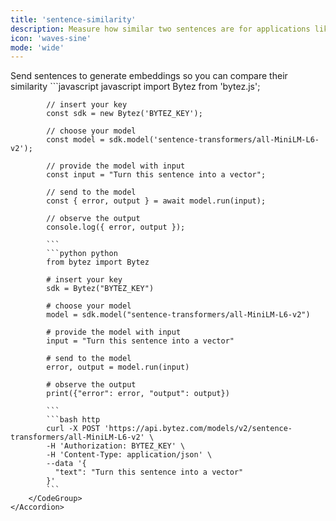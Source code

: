 ```yaml
---
title: 'sentence-similarity'
description: Measure how similar two sentences are for applications like duplicate question detection, paraphrase detection, and text clustering
icon: 'waves-sine'
mode: 'wide'
---
```


<AccordionGroup>
	<Accordion defaultOpen="true" title="Basic usage">
		Send sentences to generate embeddings so you can compare their similarity
		<CodeGroup>
			```javascript javascript
			import Bytez from 'bytez.js';
			
			// insert your key
			const sdk = new Bytez('BYTEZ_KEY');
			
			// choose your model
			const model = sdk.model('sentence-transformers/all-MiniLM-L6-v2');
			
			// provide the model with input
			const input = "Turn this sentence into a vector";
			
			// send to the model
			const { error, output } = await model.run(input);
			
			// observe the output
			console.log({ error, output });
			
			```
			```python python
			from bytez import Bytez
			
			# insert your key
			sdk = Bytez("BYTEZ_KEY")
			
			# choose your model
			model = sdk.model("sentence-transformers/all-MiniLM-L6-v2")
			
			# provide the model with input
			input = "Turn this sentence into a vector"
			
			# send to the model
			error, output = model.run(input)
			
			# observe the output
			print({"error": error, "output": output})
			
			```
			```bash http
			curl -X POST 'https://api.bytez.com/models/v2/sentence-transformers/all-MiniLM-L6-v2' \
			-H 'Authorization: BYTEZ_KEY' \
			-H 'Content-Type: application/json' \
			--data '{
			  "text": "Turn this sentence into a vector"
			}'
			```
		</CodeGroup>
	</Accordion>
</AccordionGroup>
